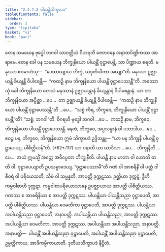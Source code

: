 ```yaml
---
title: "2.4.7.2 ပါယန္တိသိက္ခာပဒ"
tableOfContents: false
sidebar:
  order: 3
type: "tipitaka"
basket: "vi"
book: "paci"
---
```



<DynamicBreadcrumb />

<Division number="1072" book="paci">

<Paragraph number="3191" book="paci">
တေန သမယေန ဗုဒ္ဓေါ ဘဂဝါ သာဝတ္ထိယံ ဝိဟရတိ ဇေတဝနေ အနာထပိဏ္ဍိကဿ အာရာမေ. တေန ခေါ ပန သမယေန ဘိက္ခုနိယော ပါယန္တိံ ဝုဋ္ဌာပေန္တိ. သာ ပိဏ္ဍာယ စရတိ. မနုဿာ ဧဝမာဟံသု—  “ဒေထာယျာယ ဘိက္ခံ, သဒုတိယိကာ အယျာ”တိ. မနုဿာ ဥဇ္ဈာယန္တိ ခိယျန္တိ ဝိပါစေန္တိ—  “ကထဉှိ နာမ ဘိက္ခုနိယော ပါယန္တိံ ဝုဋ္ဌာပေဿန္တီ”တိ.
</Paragraph>

<Paragraph number="3192" book="paci">
အဿောသုံ ခေါ ဘိက္ခုနိယော တေသံ မနုဿာနံ ဥဇ္ဈာယန္တာနံ ခိယျန္တာနံ ဝိပါစေန္တာနံ. ယာ တာ ဘိက္ခုနိယော အပ္ပိစ္ဆာ …ပေ…  တာ ဥဇ္ဈာယန္တိ ခိယျန္တိ ဝိပါစေန္တိ—  “ကထဉှိ နာမ ဘိက္ခုနိယော ပါယန္တိံ ဝုဋ္ဌာပေဿန္တီ”တိ …ပေ…  “သစ္စံ ကိရ, ဘိက္ခဝေ, ဘိက္ခုနိယော ပါယန္တိံ ဝုဋ္ဌာပေန္တီ”တိ? “သစ္စံ, ဘဂဝါ”တိ. ဝိဂရဟိ ဗုဒ္ဓေါ ဘဂဝါ …ပေ…  ကထဉှိ နာမ, ဘိက္ခဝေ, ဘိက္ခုနိယော ပါယန္တိံ ဝုဋ္ဌာပေဿန္တိ. နေတံ, ဘိက္ခဝေ, အပ္ပသန္နာနံ ဝါ ပသာဒါယ …ပေ…  ဧဝဉ္စ ပန, ဘိက္ခဝေ, ဘိက္ခုနိယော ဣမံ သိက္ခာပဒံ ဥဒ္ဒိသန္တု—
</Paragraph>

</Division>
<Division number="1073" book="paci">

<Paragraph number="3193" book="paci">
<Emphasis>“ယာ ပန ဘိက္ခုနီ ပါယန္တိံ ဝုဋ္ဌာပေယျ, ပါစိတ္တိယန်”</Emphasis>တိ. (*62*:<Emphasis>117</Emphasis>)
</Paragraph>

</Division>
<Division number="1074" book="paci">

<Paragraph number="3194" book="paci">
<Emphasis>ယာ ပနာ</Emphasis>တိ ယာ ယာဒိသာ …ပေ…  <Emphasis>ဘိက္ခုနီ</Emphasis>တိ …ပေ…  အယံ ဣမသ္မိံ အတ္ထေ အဓိပ္ပေတာ ဘိက္ခုနီတိ.
</Paragraph>

<Paragraph number="3195" book="paci">
<Emphasis>ပါယန္တီ</Emphasis> နာမ မာတာ ဝါ ဟောတိ ဓာတိ ဝါ.
</Paragraph>

<Paragraph number="3196" book="paci">
<Emphasis>ဝုဋ္ဌာပေယျာ</Emphasis>တိ ဥပသမ္ပာဒေယျ.
</Paragraph>

<Paragraph number="3197" book="paci">
“ဝုဋ္ဌာပေဿာမီ”တိ ဂဏံ ဝါ အာစရိနိံ ဝါ ပတ္တံ ဝါ စီဝရံ ဝါ ပရိယေသတိ, သီမံ ဝါ သမ္မန္နတိ, အာပတ္တိ ဒုက္ကဋဿ. ဉတ္တိယာ ဒုက္ကဋံ. ဒွီဟိ ကမ္မဝါစာဟိ ဒုက္ကဋာ. ကမ္မဝါစာပရိယောသာနေ ဥပဇ္ဈာယာယ အာပတ္တိ ပါစိတ္တိယဿ. ဂဏဿ စ အာစရိနိယာ စ အာပတ္တိ ဒုက္ကဋဿ.
</Paragraph>

</Division>
<Division number="1075" book="paci">

<Paragraph number="3198" book="paci">
ပါယန္တိယာ ပါယန္တိသညာ ဝုဋ္ဌာပေတိ, အာပတ္တိ ပါစိတ္တိယဿ. ပါယန္တိယာ ဝေမတိကာ ဝုဋ္ဌာပေတိ, အာပတ္တိ ဒုက္ကဋဿ. ပါယန္တိယာ အပါယန္တိသညာ ဝုဋ္ဌာပေတိ, အနာပတ္တိ. အပါယန္တိယာ ပါယန္တိသညာ, အာပတ္တိ ဒုက္ကဋဿ. အပါယန္တိယာ ဝေမတိကာ, အာပတ္တိ ဒုက္ကဋဿ. အပါယန္တိယာ အပါယန္တိသညာ, အနာပတ္တိ.
</Paragraph>

</Division>
<Division number="1076" book="paci">

<Paragraph number="3199" book="paci">
အနာပတ္တိ—  ပါယန္တိံ အပါယန္တိသညာ ဝုဋ္ဌာပေတိ, အပါယန္တိံ အပါယန္တိသညာ ဝုဋ္ဌာပေတိ, ဥမ္မတ္တိကာယ, အာဒိကမ္မိကာယာတိ.

</Paragraph>
</Division>

<Paragraph number="3200" type="center" book="paci">
ဒုတိယသိက္ခာပဒံ နိဋ္ဌိတံ.
</Paragraph>